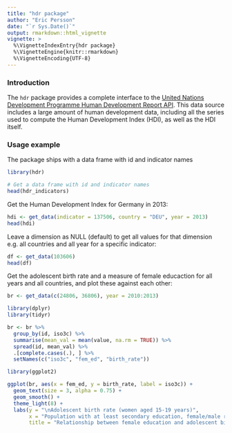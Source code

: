 ```yaml
---
title: "hdr package"
author: "Eric Persson"
date: "`r Sys.Date()`"
output: rmarkdown::html_vignette
vignette: >
  %\VignetteIndexEntry{hdr package}
  %\VignetteEngine{knitr::rmarkdown}
  %\VignetteEncoding{UTF-8}
---
```


### Introduction

The `hdr` package provides a complete interface to the [United Nations Development Programme Human Development Report API](hdr.undp.org). This data source includes a large amount 
of human development data, including all the series used to compute the 
Human Development Index (HDI), as well as the HDI itself.

### Usage example

The package ships with a data frame with id and indicator names
```r
library(hdr)

# Get a data frame with id and indicator names
head(hdr_indicators)
```

Get the Human Development Index for Germany in 2013:

```r
hdi <- get_data(indicator = 137506, country = "DEU", year = 2013)
head(hdi)
```

Leave a dimension as NULL (default) to get all values for that dimension
e.g. all countries and all year for a specific indicator:
```r
df <- get_data(103606)
head(df)
```

Get the adolescent birth rate and a measure of female educaction for all years
and all countries, and plot these against each other:
```r
br <- get_data(c(24806, 36806), year = 2010:2013)

library(dplyr)
library(tidyr)

br <- br %>% 
  group_by(id, iso3c) %>% 
  summarise(mean_val = mean(value, na.rm = TRUE)) %>% 
  spread(id, mean_val) %>% 
  .[complete.cases(.), ] %>% 
  setNames(c("iso3c", "fem_ed", "birth_rate"))

library(ggplot2)

ggplot(br, aes(x = fem_ed, y = birth_rate, label = iso3c)) +
  geom_text(size = 3, alpha = 0.75) +
  geom_smooth() +
  theme_light(8) +
  labs(y = "\nAdolescent birth rate (women aged 15-19 years)",
       x = "Population with at least secondary education, female/male ratio\n",
       title = "Relationship between female education and adolescent birth rate (2010-2013 means)")
```

